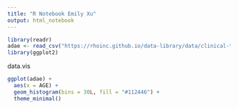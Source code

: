 ```yaml
---
title: "R Notebook Emily Xu"
output: html_notebook
---
```



```r
library(readr)
adae <- read_csv("https://rhoinc.github.io/data-library/data/clinical-trials/adam/adae.csv")
library(ggplot2)
```

data.vis
```r
ggplot(adae) +
  aes(x = AGE) +
  geom_histogram(bins = 30L, fill = "#112446") +
  theme_minimal()
```

